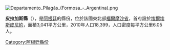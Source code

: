 [[Image:Departamento_Pilagás_(Formosa_-_Argentina).png|right]]
{{Coord|24|58|53|S|58|33|10|W|display=title}}

'''皮拉加斯縣'''（{{lang-es|Departamento Pilagás}}），是[[阿根廷|阿根廷]]的縣份，位於該國東北部[[福爾摩沙省|福爾摩沙省]]，首府設於[[埃爾埃斯皮尼約_(福爾摩沙省)|埃爾埃斯皮尼約]]，面積3,041平方公里，2010年人口18,399，人口密度每平方公里6.05人。

{{Argentina-geo-stub}}
[[Category:阿根廷縣份|Category:阿根廷縣份]]